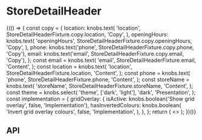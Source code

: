 
<Meta title="Components/StoreDetailHeader" component={StoreDetailHeader} />

# StoreDetailHeader

<Canvas>
  <Story name="Base component">
    {(() => {
      const copy = {
        location: knobs.text(
          'location',
          StoreDetailHeaderFixture.copy.location,
          'Copy',
        ),
        openingHours: knobs.text(
          'openingHours',
          StoreDetailHeaderFixture.copy.openingHours,
          'Copy',
        ),
        phone: knobs.text('phone', StoreDetailHeaderFixture.copy.phone, 'Copy'),
        email: knobs.text('email', StoreDetailHeaderFixture.copy.email, 'Copy'),
      };
      const email = knobs.text(
        'email',
        StoreDetailHeaderFixture.email,
        'Content',
      );
      const location = knobs.text(
        'location',
        StoreDetailHeaderFixture.location,
        'Content',
      );
      const phone = knobs.text(
        'phone',
        StoreDetailHeaderFixture.phone,
        'Content',
      );
      const storeName = knobs.text(
        'storeName',
        StoreDetailHeaderFixture.storeName,
        'Content',
      );
      const theme = knobs.select(
        'theme',
        ['dark', 'light'],
        'dark',
        'Presentation',
      );
      const implementation = {
        gridOverlay: {
          isActive: knobs.boolean('Show grid overlay', false, 'Implementation'),
          hasInvertedColours: knobs.boolean(
            'Invert grid overlay colours',
            false,
            'Implementation',
          ),
        },
      };
      return (
        <>
          <StoreDetailHeader
            alternateHoursNote={StoreHoursListFixture.alternateHoursNote}
            copy={copy}
            email={email}
            location={location}
            openingHours={StoreHoursListFixture.hoursList}
            phone={phone}
            storeName={storeName}
            theme={theme}
          />
          <StorybookGridOverlay
            isActive={implementation.gridOverlay.isActive}
            hasInvertedColours={implementation.gridOverlay.hasInvertedColours}
          />
        </>
      );
    })()}
  </Story>
</Canvas>

## API

<ArgsTable of={StoreDetailHeader} />
